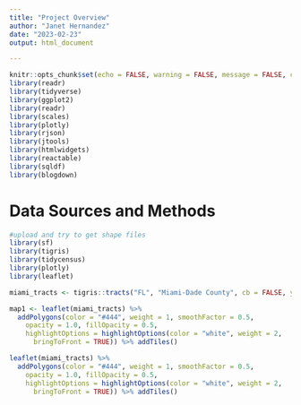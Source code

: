 ```yaml
---
title: "Project Overview"
author: "Janet Hernandez"
date: "2023-02-23"
output: html_document

---
```


```r
knitr::opts_chunk$set(echo = FALSE, warning = FALSE, message = FALSE, cache = F)
library(readr)
library(tidyverse)
library(ggplot2)
library(readr)
library(scales)
library(plotly)
library(rjson)
library(jtools)
library(htmlwidgets)
library(reactable)
library(sqldf)
library(blogdown)

```

# Data Sources and Methods

```r
#upload and try to get shape files 
library(sf)
library(tigris)
library(tidycensus)
library(plotly)
library(leaflet)

miami_tracts <- tigris::tracts("FL", "Miami-Dade County", cb = FALSE, year = 2010)


```

```r
map1 <- leaflet(miami_tracts) %>%
  addPolygons(color = "#444", weight = 1, smoothFactor = 0.5,
    opacity = 1.0, fillOpacity = 0.5,
    highlightOptions = highlightOptions(color = "white", weight = 2,
      bringToFront = TRUE)) %>% addTiles()

leaflet(miami_tracts) %>%
  addPolygons(color = "#444", weight = 1, smoothFactor = 0.5,
    opacity = 1.0, fillOpacity = 0.5,
    highlightOptions = highlightOptions(color = "white", weight = 2,
      bringToFront = TRUE)) %>% addTiles()

```

```r


```


